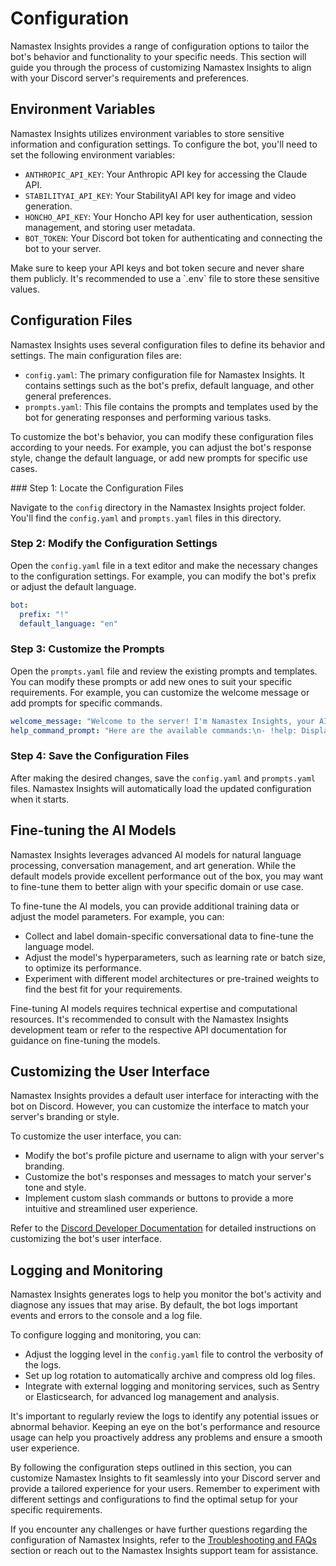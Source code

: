 
# Configuration

Namastex Insights provides a range of configuration options to tailor the bot's behavior and functionality to your specific needs. This section will guide you through the process of customizing Namastex Insights to align with your Discord server's requirements and preferences.

## Environment Variables

Namastex Insights utilizes environment variables to store sensitive information and configuration settings. To configure the bot, you'll need to set the following environment variables:

- `ANTHROPIC_API_KEY`: Your Anthropic API key for accessing the Claude API.
- `STABILITYAI_API_KEY`: Your StabilityAI API key for image and video generation.
- `HONCHO_API_KEY`: Your Honcho API key for user authentication, session management, and storing user metadata.
- `BOT_TOKEN`: Your Discord bot token for authenticating and connecting the bot to your server.

<Callout type="warning">
  Make sure to keep your API keys and bot token secure and never share them publicly. It's recommended to use a `.env` file to store these sensitive values.
</Callout>

## Configuration Files

Namastex Insights uses several configuration files to define its behavior and settings. The main configuration files are:

- `config.yaml`: The primary configuration file for Namastex Insights. It contains settings such as the bot's prefix, default language, and other general preferences.
- `prompts.yaml`: This file contains the prompts and templates used by the bot for generating responses and performing various tasks.

To customize the bot's behavior, you can modify these configuration files according to your needs. For example, you can adjust the bot's response style, change the default language, or add new prompts for specific use cases.

<Steps>
### Step 1: Locate the Configuration Files

Navigate to the `config` directory in the Namastex Insights project folder. You'll find the `config.yaml` and `prompts.yaml` files in this directory.

### Step 2: Modify the Configuration Settings

Open the `config.yaml` file in a text editor and make the necessary changes to the configuration settings. For example, you can modify the bot's prefix or adjust the default language.

```yaml
bot:
  prefix: "!"
  default_language: "en"
```

### Step 3: Customize the Prompts

Open the `prompts.yaml` file and review the existing prompts and templates. You can modify these prompts or add new ones to suit your specific requirements. For example, you can customize the welcome message or add prompts for specific commands.

```yaml
welcome_message: "Welcome to the server! I'm Namastex Insights, your AI-powered assistant."
help_command_prompt: "Here are the available commands:\n- !help: Display this help message\n- !generate: Generate art based on user input"
```

### Step 4: Save the Configuration Files

After making the desired changes, save the `config.yaml` and `prompts.yaml` files. Namastex Insights will automatically load the updated configuration when it starts.

</Steps>

## Fine-tuning the AI Models

Namastex Insights leverages advanced AI models for natural language processing, conversation management, and art generation. While the default models provide excellent performance out of the box, you may want to fine-tune them to better align with your specific domain or use case.

To fine-tune the AI models, you can provide additional training data or adjust the model parameters. For example, you can:

- Collect and label domain-specific conversational data to fine-tune the language model.
- Adjust the model's hyperparameters, such as learning rate or batch size, to optimize its performance.
- Experiment with different model architectures or pre-trained weights to find the best fit for your requirements.

<Callout type="info">
  Fine-tuning AI models requires technical expertise and computational resources. It's recommended to consult with the Namastex Insights development team or refer to the respective API documentation for guidance on fine-tuning the models.
</Callout>

## Customizing the User Interface

Namastex Insights provides a default user interface for interacting with the bot on Discord. However, you can customize the interface to match your server's branding or style.

To customize the user interface, you can:

- Modify the bot's profile picture and username to align with your server's branding.
- Customize the bot's responses and messages to match your server's tone and style.
- Implement custom slash commands or buttons to provide a more intuitive and streamlined user experience.

Refer to the [Discord Developer Documentation](https://discord.com/developers/docs/intro) for detailed instructions on customizing the bot's user interface.

## Logging and Monitoring

Namastex Insights generates logs to help you monitor the bot's activity and diagnose any issues that may arise. By default, the bot logs important events and errors to the console and a log file.

To configure logging and monitoring, you can:

- Adjust the logging level in the `config.yaml` file to control the verbosity of the logs.
- Set up log rotation to automatically archive and compress old log files.
- Integrate with external logging and monitoring services, such as Sentry or Elasticsearch, for advanced log management and analysis.

<Callout type="info">
  It's important to regularly review the logs to identify any potential issues or abnormal behavior. Keeping an eye on the bot's performance and resource usage can help you proactively address any problems and ensure a smooth user experience.
</Callout>

By following the configuration steps outlined in this section, you can customize Namastex Insights to fit seamlessly into your Discord server and provide a tailored experience for your users. Remember to experiment with different settings and configurations to find the optimal setup for your specific requirements.

If you encounter any challenges or have further questions regarding the configuration of Namastex Insights, refer to the [Troubleshooting and FAQs](/troubleshooting-and-faqs) section or reach out to the Namastex Insights support team for assistance.